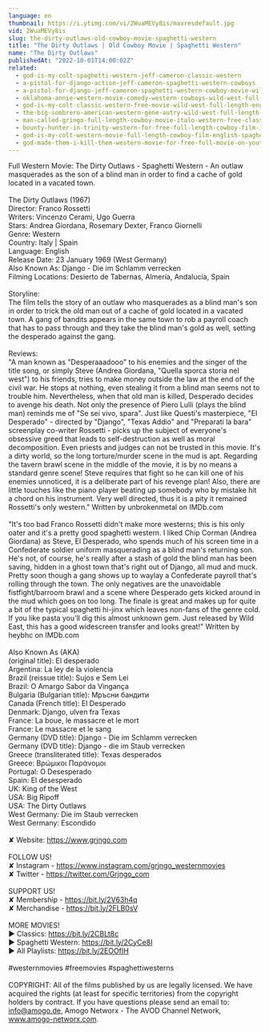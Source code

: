 ```yaml
---
language: en
thumbnail: https://i.ytimg.com/vi/2WuaMEVy8is/maxresdefault.jpg
vid: 2WuaMEVy8is
slug: the-dirty-outlaws-old-cowboy-movie-spaghetti-western
title: "The Dirty Outlaws | Old Cowboy Movie | Spaghetti Western"
name: "The Dirty Outlaws"
publishedAt: "2022-10-01T14:00:02Z"
related:
  - god-is-my-colt-spaghetti-western-jeff-cameron-classic-western
  - a-pistol-for-django-action-jeff-cameron-spaghetti-western-cowboys
  - a-pistol-for-django-jeff-cameron-spaghetti-western-cowboy-movie-wild-west-english
  - oklahoma-annie-western-movie-comedy-western-cowboys-wild-west-full-movie-english
  - god-is-my-colt-classic-western-free-movie-wild-west-full-length-english
  - the-big-sombrero-american-western-gene-autry-wild-west-full-length-english
  - man-called-gringo-full-length-cowboy-movie-italo-western-free-classic-movie
  - bounty-hunter-in-trinity-western-for-free-full-length-cowboy-film-italo-western
  - god-is-my-colt-western-movie-full-length-cowboy-film-english-spaghetti-italo-western
  - god-made-them-i-kill-them-western-movie-for-free-full-movie-on-youtube-cowboy-film
---
```


Full Western Movie: The Dirty Outlaws - Spaghetti Western - An outlaw masquerades as the son of a blind man in order to find a cache of gold located in a vacated town.<br />
<br />
The Dirty Outlaws (1967)<br />
Director: Franco Rossetti<br />
Writers: Vincenzo Cerami, Ugo Guerra <br />
Stars: Andrea Giordana, Rosemary Dexter, Franco Giornelli<br />
Genre: Western<br />
Country: Italy | Spain<br />
Language: English<br />
Release Date: 23 January 1969 (West Germany)<br />
Also Known As: Django - Die im Schlamm verrecken <br />
Filming Locations: Desierto de Tabernas, Almería, Andalucía, Spain<br />
<br />
Storyline:<br />
The film tells the story of an outlaw who masquerades as a blind man's son in order to trick the old man out of a cache of gold located in a vacated town. A gang of bandits appears in the same town to rob a payroll coach that has to pass through and they take the blind man's gold as well, setting the desperado against the gang.<br />
<br />
Reviews:<br />
"A man known as "Desperaaadooo" to his enemies and the singer of the title song, or simply Steve (Andrea Giordana, "Quella sporca storia nel west") to his friends, tries to make money outside the law at the end of the civil war. He stops at nothing, even stealing it from a blind man seems not to trouble him. Nevertheless, when that old man is killed, Desperado decides to avenge his death. Not only the presence of Piero Lulli (plays the blind man) reminds me of "Se sei vivo, spara". Just like Questi's masterpiece, "El Desperado" - directed by "Django", "Texas Addio" and "Preparati la bara" screenplay co-writer Rossetti - picks up the subject of everyone's obsessive greed that leads to self-destruction as well as moral decomposition. Even priests and judges can not be trusted in this movie. It's a dirty world, so the long torture/murder scene in the mud is apt. Regarding the tavern brawl scene in the middle of the movie, it is by no means a standard genre scene! Steve requires that fight so he can kill one of his enemies unnoticed, it is a deliberate part of his revenge plan! Also, there are little touches like the piano player beating up somebody who by mistake hit a chord on his instrument. Very well directed, thus it is a pity it remained Rossetti's only western." Written by unbrokenmetal on IMDb.com <br />
<br />
"It's too bad Franco Rossetti didn't make more westerns; this is his only oater and it's a pretty good spaghetti western. I liked Chip Corman (Andrea Giordana) as Steve, El Desperado, who spends much of his screen time in a Confederate soldier uniform masquerading as a blind man's returning son. He's not, of course, he's really after a stash of gold the blind man has been saving, hidden in a ghost town that's right out of Django, all mud and muck. Pretty soon though a gang shows up to waylay a Confederate payroll that's rolling through the town. The only negatives are the unavoidable fistfight/barroom brawl and a scene where Desperado gets kicked around in the mud which goes on too long. The finale is great and makes up for quite a bit of the typical spaghetti hi-jinx which leaves non-fans of the genre cold. If you like pasta you'll dig this almost unknown gem. Just released by Wild East, this has a good widescreen transfer and looks great!" Written by heybhc on IMDb.com <br />
<br />
Also Known As (AKA)<br />
(original title): El desperado<br />
Argentina: La ley de la violencia<br />
Brazil (reissue title): Sujos e Sem Lei<br />
Brazil: O Amargo Sabor da Vingança<br />
Bulgaria (Bulgarian title): Мръсни бандити<br />
Canada (French title): El Desperado<br />
Denmark: Django, ulven fra Texas<br />
France: La boue, le massacre et le mort<br />
France: Le massacre et le sang<br />
Germany (DVD title): Django - Die im Schlamm verrecken<br />
Germany (DVD title): Django - die im Staub verrecken<br />
Greece (transliterated title): Texas desperados<br />
Greece: Βρώμικοι Παράνομοι<br />
Portugal: O Desesperado<br />
Spain: El desesperado<br />
UK: King of the West<br />
USA: Big Ripoff<br />
USA: The Dirty Outlaws<br />
West Germany: Die im Staub verrecken<br />
West Germany: Escondido<br />
<br />
✘ Website: https://www.grjngo.com<br />
<br />
FOLLOW US!<br />
✘ Instagram - https://www.instagram.com/grjngo_westernmovies<br />
✘ Twitter - https://twitter.com/Grjngo_com<br />
<br />
SUPPORT US!<br />
✘ Membership - https://bit.ly/2V63h4q<br />
✘ Merchandise - https://bit.ly/2FLB0sV<br />
<br />
MORE MOVIES! <br />
► Classics: https://bit.ly/2CBLt8c <br />
► Spaghetti Western: https://bit.ly/2CyCe8I <br />
► All Playlists: https://bit.ly/2EOOfIH <br />
<br />
#westernmovies #freemovies #spaghettiwesterns<br />
<br />
COPYRIGHT: All of the films published by us are legally licensed. We have acquired the rights (at least for specific territories) from the copyright holders by contract. If you have questions please send an email to: info@amogo.de, Amogo Networx - The AVOD Channel Network, www.amogo-networx.com.